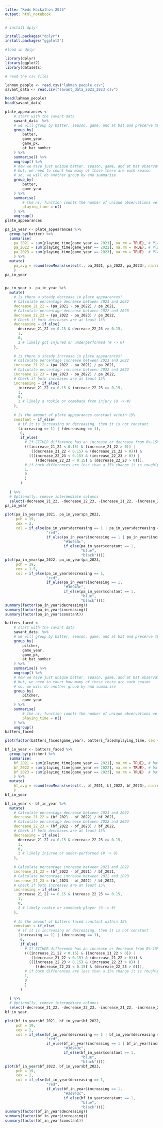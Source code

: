 ```yaml
---
title: "Reds Hackathon 2025"
output: html_notebook
---
```


```r
# install dplyr

install.packages("dplyr")
install.packages("ggplot2")
```

```r
#load in dplyr

library(dplyr)
library(ggplot2)
library(datasets)
```

```r
# read the csv files

lahman_people <- read.csv("lahman_people.csv")
savant_data <- read.csv("savant_data_2021_2023.csv")
```

```r
head(lahman_people)
head(savant_data)
```

```r
plate_appearances <- 
    # start with the savant data
    savant_data  %>%
    # we will group by batter, season, game, and at bat and preserve the 
    group_by(
        batter,
        game_year,
        game_pk,
        at_bat_number
    ) %>%
    summarise() %>%
    ungroup() %>%
    # now we have just unique batter, season, game, and at bat observations
    # but, we need to count how many of those there are each season
    # so, we will do another group by and summarise
    group_by(
        batter,
        game_year
    ) %>%
    summarise(
        # the n() function counts the number of unique observations we have
        playing_time = n()
    ) %>%
    ungroup()
plate_appearances
```

```r
pa_in_year <- plate_appearances %>%
  group_by(batter) %>%
  summarise(
    pa_2021 = sum(playing_time[game_year == 2021], na.rm = TRUE), # Plate appearances for 2021
    pa_2022 = sum(playing_time[game_year == 2022], na.rm = TRUE), # Plate appearances for 2022
    pa_2023 = sum(playing_time[game_year == 2023], na.rm = TRUE)  # Plate appearances for 2023
    ) %>%
  mutate(
    pa_avg = round(rowMeans(select(., pa_2021, pa_2022, pa_2023), na.rm = TRUE)) # Calculate row-wise mean
    )
pa_in_year
  
```

```r
pa_in_year <- pa_in_year %>%
  mutate(
    # Is there a steady decrease in plate appearances?
    # Calculate percentage decrease between 2021 and 2022
    decrease_21_22 = (pa_2021 - pa_2022) / pa_2021,
    # Calculate percentage decrease between 2022 and 2023
    decrease_22_23 = (pa_2022 - pa_2023) / pa_2022,
    # Check if both decreases are at least 15%
    decreasing = if_else(
      decrease_21_22 >= 0.15 & decrease_22_23 >= 0.15,
      1,
      0,
      2 # likely got injured or underperformed (# -> 0)
    ),
    
    # Is there a steady increase in plate appearances?
    # Calculate percentage increase between 2021 and 2022
    increase_21_22 = (pa_2022 - pa_2021) / pa_2021,
    # Calculate percentage increase between 2022 and 2023
    increase_22_23 = (pa_2023 - pa_2022) / pa_2022,
    # Check if both increases are at least 15%
    increasing = if_else(
      increase_21_22 >= 0.15 & increase_22_23 >= 0.15,
      1,
      0,
      2 # likely a rookie or comeback from injury (0 -> #)
    ),
    
    # Is the amount of plate appearances constant within 15%
    constant = if_else(
      # if it is increasing or decreasing, then it is not constant
      (increasing == 1) | (decreasing == 1), 
       0,
       if_else(
         # If EITHER difference has an increase or decrease from 0%-15%, it is roughly constant
         (((increase_21_22 < 0.15) & (increase_21_22 > 0)) | 
            ((decrease_21_22 < 0.15) & (decrease_21_22 > 0))) &
           (((increase_22_23 < 0.15) & (increase_22_23 > 0)) | 
              ((decrease_22_23 < 0.15) & (decrease_22_23 > 0))), 
         # if both differences are less than a 15% change it is roughly constant
         1,
         0
         )
       )
    
  ) %>%
  # Optionally, remove intermediate columns
  select(-decrease_21_22, -decrease_22_23, -increase_21_22, -increase_22_23)
pa_in_year
```

```r
plot(pa_in_year$pa_2021, pa_in_year$pa_2022,
     pch = 19,
     cex = 2,
     col = if_else(pa_in_year$decreasing == 1 | pa_in_year$decreasing == 2, 
                   "red", 
                   if_else(pa_in_year$increasing == 1 | pa_in_year$increasing == 2,
                           "#3d943c",
                           if_else(pa_in_year$constant == 1,
                                   "blue",
                                   "black"))))
plot(pa_in_year$pa_2022, pa_in_year$pa_2023,
     pch = 19,
     cex = 1.5,
     col = if_else(pa_in_year$decreasing == 1, 
                   "red", 
                   if_else(pa_in_year$increasing == 1,
                           "#3d943c",
                           if_else(pa_in_year$constant == 1,
                                   "blue",
                                   "black"))))
summary(factor(pa_in_year$decreasing))
summary(factor(pa_in_year$increasing))
summary(factor(pa_in_year$constant))
```

```r
batters_faced <- 
    # start with the savant data
    savant_data  %>%
    # we will group by batter, season, game, and at bat and preserve the 
    group_by(
        pitcher,
        game_year,
        game_pk,
        at_bat_number
    ) %>%
    summarise() %>%
    ungroup() %>%
    # now we have just unique batter, season, game, and at bat observations
    # but, we need to count how many of those there are each season
    # so, we will do another group by and summarise
    group_by(
        pitcher,
        game_year
    ) %>%
    summarise(
        # the n() function counts the number of unique observations we have
        playing_time = n()
    ) %>%
    ungroup()
batters_faced

plot(factor(batters_faced$game_year), batters_faced$playing_time, cex = 0.5)
```

```r
bf_in_year <- batters_faced %>%
  group_by(pitcher) %>%
  summarise(
    bf_2021 = sum(playing_time[game_year == 2021], na.rm = TRUE), # batters faced for 2021
    bf_2022 = sum(playing_time[game_year == 2022], na.rm = TRUE), # batters faced for 2022
    bf_2023 = sum(playing_time[game_year == 2023], na.rm = TRUE)  # batters faced for 2023
    ) %>%
  mutate(
    bf_avg = round(rowMeans(select(., bf_2021, bf_2022, bf_2023), na.rm = TRUE)) # Calculate row-wise mean
    )
bf_in_year
```

```r
bf_in_year <- bf_in_year %>%
  mutate(
    # Calculate percentage decrease between 2021 and 2022
    decrease_21_22 = (bf_2021 - bf_2022) / bf_2021,
    # Calculate percentage decrease between 2022 and 2023
    decrease_22_23 = (bf_2022 - bf_2023) / bf_2022,
    # Check if both decreases are at least 15%
    decreasing = if_else(
      decrease_21_22 >= 0.15 & decrease_22_23 >= 0.15,
      1,
      0,
      2 # likely injured or under-performed (# -> 0)
    ),
    
    # Calculate percentage increase between 2021 and 2022
    increase_21_22 = (bf_2022 - bf_2021) / bf_2021,
    # Calculate percentage increase between 2022 and 2023
    increase_22_23 = (bf_2023 - bf_2022) / bf_2022,
    # Check if both increases are at least 15%
    increasing = if_else(
      increase_21_22 >= 0.15 & increase_22_23 >= 0.15,
      1,
      0,
      2 # likely rookie or comeback player (0 -> #)
    ),
    
    # Is the amount of batters faced constant within 15%
    constant = if_else(
      # if it is increasing or decreasing, then it is not constant
      (increasing == 1) | (decreasing == 1), 
       0,
       if_else(
         # If EITHER difference has an increase or decrease from 0%-15%, it is roughly constant
         (((increase_21_22 < 0.15) & (increase_21_22 > 0)) | 
            ((decrease_21_22 < 0.15) & (decrease_21_22 > 0))) &
           (((increase_22_23 < 0.15) & (increase_22_23 > 0)) | 
              ((decrease_22_23 < 0.15) & (decrease_22_23 > 0))), 
         # if both differences are less than a 15% change it is roughly constant
         1,
         0
         )
       )
    
  ) %>%
  # Optionally, remove intermediate columns
  select(-decrease_21_22, -decrease_22_23, -increase_21_22, -increase_22_23)
bf_in_year
```

```r
plot(bf_in_year$bf_2021, bf_in_year$bf_2022,
     pch = 19,
     cex = 2,
     col = if_else(bf_in_year$decreasing == 1 | bf_in_year$decreasing == 2, 
                   "red", 
                   if_else(bf_in_year$increasing == 1 | bf_in_year$increasing == 2,
                           "#3d943c",
                           if_else(bf_in_year$constant == 1,
                                   "blue",
                                   "black"))))
plot(bf_in_year$bf_2022, bf_in_year$bf_2023,
     pch = 19,
     cex = 2,
     col = if_else(bf_in_year$decreasing == 1, 
                   "red", 
                   if_else(bf_in_year$increasing == 1,
                           "#3d943c",
                           if_else(bf_in_year$constant == 1,
                                   "blue",
                                   "black"))))
summary(factor(bf_in_year$decreasing))
summary(factor(bf_in_year$increasing))
summary(factor(bf_in_year$constant))
```
